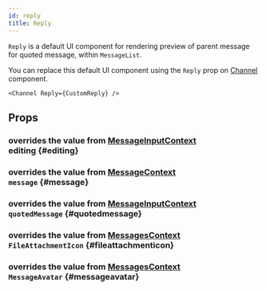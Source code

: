 ```yaml
---
id: reply
title: Reply
---
```





`Reply` is a default UI component for rendering preview of parent message for quoted message, within `MessageList`.

You can replace this default UI component using the `Reply` prop on [Channel](../core-components/channel.mdx) component.

```tsx
<Channel Reply={CustomReply} />
```

## Props

### <div class="description">overrides the value from [MessageInputContext](../contexts/message_input_context.mdx#editing)</div> editing {#editing}

<Editing />

### <div class="description">overrides the value from [MessageContext](../contexts/message_context.mdx#message)</div> `message` {#message}

<MessageProp />

### <div class="description">overrides the value from [MessageInputContext](../contexts/message_input_context.mdx#quotedMessage)</div> `quotedMessage` {#quotedmessage}

<QuotedMessage />

### <div class="description">overrides the value from [MessagesContext](../contexts/messages_context.mdx#FileAttachmentIcon)</div> `FileAttachmentIcon` {#fileattachmenticon}

<FileAttachmentIcon />

### <div class="description">overrides the value from [MessagesContext](../contexts/messages_context.mdx#MessageAvatar)</div> `MessageAvatar` {#messageavatar}

<MessageAvatar />
